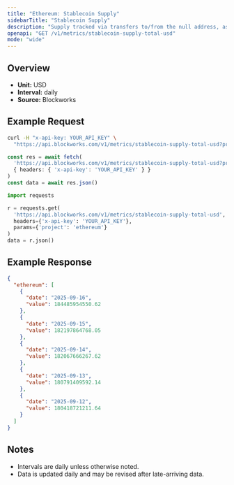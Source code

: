 ```yaml
---
title: "Ethereum: Stablecoin Supply"
sidebarTitle: "Stablecoin Supply"
description: "Supply tracked via transfers to/from the null address, as well as distinct issuance and redemption events for supported stablecoins. Circulating supply remove supply held in bridges, token treasuries, and known mint/burn addresses."
openapi: "GET /v1/metrics/stablecoin-supply-total-usd"
mode: "wide"
---
```


## Overview

- **Unit:** USD
- **Interval:** daily
- **Source:** Blockworks

## Example Request

<CodeGroup>

```bash cURL
curl -H "x-api-key: YOUR_API_KEY" \
  "https://api.blockworks.com/v1/metrics/stablecoin-supply-total-usd?project=ethereum"
```

```typescript TypeScript
const res = await fetch(
  'https://api.blockworks.com/v1/metrics/stablecoin-supply-total-usd?project=ethereum',
  { headers: { 'x-api-key': 'YOUR_API_KEY' } }
)
const data = await res.json()
```

```python Python
import requests

r = requests.get(
  'https://api.blockworks.com/v1/metrics/stablecoin-supply-total-usd',
  headers={'x-api-key': 'YOUR_API_KEY'},
  params={'project': 'ethereum'}
)
data = r.json()
```

</CodeGroup>

## Example Response

```json
{
  "ethereum": [
    {
      "date": "2025-09-16",
      "value": 184485954550.62
    },
    {
      "date": "2025-09-15",
      "value": 182197864768.05
    },
    {
      "date": "2025-09-14",
      "value": 182067666267.62
    },
    {
      "date": "2025-09-13",
      "value": 180791409592.14
    },
    {
      "date": "2025-09-12",
      "value": 180418721211.64
    }
  ]
}
```

## Notes
- Intervals are daily unless otherwise noted.
- Data is updated daily and may be revised after late-arriving data.